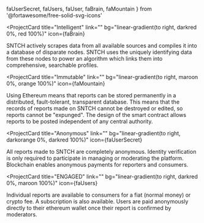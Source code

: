 
  faUserSecret,
  faUsers,
  faUser,
  faBrain,
  faMountain
} from '@fortawesome/free-solid-svg-icons'



<ProjectCard
  title="Intelligent"
  link=""
  bg="linear-gradient(to right, darkred 0%, red 100%)"
  icon={faBrain}
>
  SNTCH actively scrapes data from all available sources and compiles it into a database of disparate nodes. SNTCH uses the uniquely identifying data from these nodes to power an algorithm which links them into comprehensive, searchable profiles.
</ProjectCard>

<ProjectCard
  title="Immutable"
  link=""
  bg="linear-gradient(to right, maroon 0%, orange 100%)"
  icon={faMountain}
>
  Using Ethereum means that reports can be stored permanently in a distributed, fault-tolerant, transparent database. This means that the records of reports made on SNTCH cannot be destroyed or edited, so reports cannot be "expunged". The design of the smart contract allows reports to be posted independent of any central authority.
</ProjectCard>

<ProjectCard 
  title="Anonymous"
  link=""
  bg="linear-gradient(to right, darkorange 0%, darkred 100%)"
  icon={faUserSecret}
>
  All reports made to SNTCH are completely anonymous. Identity verification is only required to participate in managing or moderating the platform. Blockchain enables anonymous payments for reporters and consumers.
</ProjectCard>

<ProjectCard
  title="ENGAGED"
  link=""
  bg="linear-gradient(to right, darkred 0%, maroon 100%)"
  icon={faUsers}
>
  Individual reports are available to consumers for a fiat (normal money) or crypto fee. A subscription is also available. Users are paid anonymously directly to their ethereum wallet once their report is confirmed by moderators. 
</ProjectCard>
